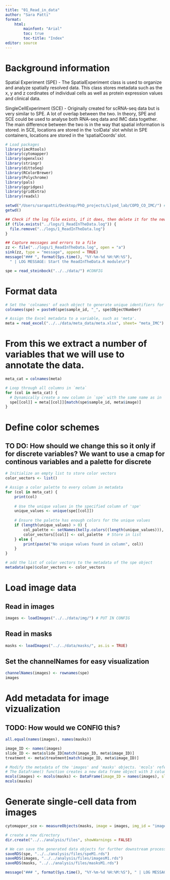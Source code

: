```yaml
---
title: "01_Read_in_data"
author: "Sara Patti"
format: 
    html:
        mainfont: "Arial"
        toc: true
        toc-title: "Index"
editor: source
---
```


# Background information

Spatial Experiment (SPE) - The SpatialExperiment class is used to organize and analyze spatially resolved data. This class stores metadata such as the x, y and z cordinates of individual cells as well as protein expression values and clinical data.

SingleCellExperiment (SCE) - Originally created for scRNA-seq data but is very similar to SPE. A lot of overlap between the two. In theory, SPE and SCE could be used to analyse both RNA-seq data and IMC data together. The main difference between the two is in the way that spatial information is stored. in SCE, locations are stored in the 'colData' slot whilst in SPE containers, locations are stored in the 'spatialCoords' slot.


```r
# Load packages
library(imcRtools) 
library(cytomapper) 
library(openxlsx) 
library(stringr) 
library(dittoSeq)
library(RColorBrewer)
library(Polychrome)
library(pals)
library(ggridges)
library(gridExtra)
library(readxl)
```

```r
setwd("/Users/sarapatti/Desktop/PhD_projects/Llyod_lab/COPD_CO_IMC/") #CONFIG
getwd()
```


```r
## Check if the log file exists, if it does, then delete it for the new run
if (file.exists("../logs/1_ReadInTheData.log")) {
  file.remove("../logs/1_ReadInTheData.log")
}

## Capture messages and errors to a file
zz <- file("../logs/1_ReadInTheData.log", open = "a")
sink(zz, type = "message", append = TRUE)
message("### ", format(Sys.time(), "%Y-%m-%d %H:%M:%S"),
  " | LOG MESSAGE: Start the ReadInTheData.R module\n")
```


```r
spe = read_steinbock("../../data/") #CONFIG
```

# Format data

```r
# Set the 'colnames' of each object to generate unique identifiers for each cell.
colnames(spe) = paste0(spe$sample_id, "_", spe$ObjectNumber)
```

```r
# Assign the Excel metadata to a variable, such as 'meta'.
meta = read_excel("../../data/meta_data/meta.xlsx", sheet= "meta_IMC") #CONFIG
```

# From this we extract a number of variables that we will use to annotate the data.

```r
meta_cat = colnames(meta)

# Loop through all columns in `meta`
for (col in meta_cat) {
  # Dynamically create a new column in `spe` with the same name as in `meta`
  spe[[col]] = meta[[col]][match(spe$sample_id, meta$image)]
}
```


# Define color schemes
## TO DO: How should we change this so it only if for discrete variables? We want to use a cmap for continous variables and a palette for discrete 
```r
# Initialize an empty list to store color vectors
color_vectors <- list()  

# Assign a color palette to every column in metadata
for (col in meta_cat) {
    print(col)
    
    # Use the unique values in the specified column of 'spe'
    unique_values <- unique(spe[[col]])
    
    # Ensure the palette has enough colors for the unique values
    if (length(unique_values) > 0) {
        col_palette <- setNames(kelly.colors((length(unique_values))), unique_values)
        color_vectors[[col]] <- col_palette  # Store in list
    } else {
        print(paste("No unique values found in column", col))
    }
}

# add the list of color vectors to the metadata of the spe object
metadata(spe)$color_vectors <- color_vectors

```


# Load image data

## Read in images
```r
images <- loadImages("../../data/img/") # PUT IN CONFIG
```

## Read in masks
```r
masks <- loadImages("../../data/masks/", as.is = TRUE)

```

## Set the channelNames for easy visualization
```r
channelNames(images) <- rownames(spe)
images
```

# Add metadata for image vizualization
## TODO: How would we CONFIG this?
```r
all.equal(names(images), names(masks))

image_ID <- names(images)
slide_ID <- meta$slide_ID[match(image_ID, meta$image_ID)]
treatment <- meta$treatment[match(image_ID, meta$image_ID)]

# Modify the metadata of the 'images' and 'masks' objects. 'mcols' refers to 'metadata columns'. 
# The Dataframe() function creates a new data frame object with 3 columns, each representing metadata information.
mcols(images) <- mcols(masks) <- DataFrame(image_ID = names(images), slide_ID = slide_ID, treatment = treatment)
mcols(masks)
```

# Generate single-cell data from images
```r
cytomapper_sce <- measureObjects(masks, image = images, img_id = "image_ID")
```

```r
# create a new directory
dir.create("../../analysis/files", showWarnings = FALSE)

# We can save the generated data objects for further downstream processing and analysis.
saveRDS(spe, "../../analysis/files/speM1.rds")
saveRDS(images, "../../analysis/files/imagesM1.rds")
saveRDS(masks, "../../analysis/files/masksM1.rds")
```


```r
message("### ", format(Sys.time(), "%Y-%m-%d %H:%M:%S"), " | LOG MESSAGE: The ReadInTheData.R module finished successfully\n")
```

